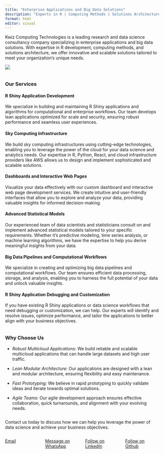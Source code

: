 ```yaml
---
title: "Enterprise Applications and Big Data Solutions"
description: "Experts in R | Computing Methods | Solutions Architecture"
format: html
editor: visual
---
```


<!-- fontawesome icons  -->

```{=html}
<script src="https://kit.fontawesome.com/c807397498.js" crossorigin="anonymous"></script>
```
<!-- /fontawesome icons {/literal} -->


<!-- Sendinblue Conversations {literal} -->

```{=html}
<script>
    (function(d, w, c) {
        w.SibConversationsID = '643fda89e758061ca338bf4f';
        w[c] = w[c] || function() {
            (w[c].q = w[c].q || []).push(arguments);
        };
        var s = d.createElement('script');
        s.async = true;
        s.src = 'https://conversations-widget.sendinblue.com/sib-conversations.js';
        if (d.head) d.head.appendChild(s);
    })(document, window, 'SibConversations');
</script>
```
<!-- /Sendinblue Conversations {/literal} -->

::: rows
::: row
Kwiz Computing Technologies is a leading research and data science consultancy company specializing in enterprise applications and big data solutions. With expertise in R development, computing methods, and solutions architecture, we offer innovative and scalable solutions tailored to meet your organization's unique needs.
:::

::: row
<img src="images/Kwiz White logo 2400x1800-3-4.jpg" class="homepage_logo"/></img>
:::

::: row
:::

::: row
::: columns
::: {.column width="100%"}
### Our Services

#### R Shiny Application Development

We specialize in building and maintaining R Shiny applications and algorithms for computational and enterprise workflows. Our team develops lean applications optimized for scale and security, ensuring robust performance and seamless user experiences.

#### Sky Computing Infrastructure

We build sky computing infrastructures using cutting-edge technologies, enabling you to leverage the power of the cloud for your data science and analytics needs. Our expertise in R, Python, React, and cloud infrastructure providers like AWS allows us to design and implement sophisticated and scalable solutions.

#### Dashboards and Interactive Web Pages

Visualize your data effectively with our custom dashboard and interactive web page development services. We create intuitive and user-friendly interfaces that allow you to explore and analyze your data, providing valuable insights for informed decision-making.

#### Advanced Statistical Models

Our experienced team of data scientists and statisticians consult on and implement advanced statistical models tailored to your specific requirements. Whether it's predictive modeling, time series analysis, or machine learning algorithms, we have the expertise to help you derive meaningful insights from your data.

#### Big Data Pipelines and Computational Workflows

We specialize in creating and optimizing big data pipelines and computational workflows. Our team ensures efficient data processing, storage, and analysis, enabling you to harness the full potential of your data and unlock valuable insights.

#### R Shiny Application Debugging and Customization

If you have existing R Shiny applications or data science workflows that need debugging or customization, we can help. Our experts will identify and resolve issues, optimize performance, and tailor the applications to better align with your business objectives.
:::
:::
:::

::: row
::: columns
::: {.column width="100%"}
### Why Choose Us

- *Robust Multicloud Applications:* We build reliable and scalable multicloud applications that can handle large datasets and high user traffic.

- *Lean Modular Architecture:* Our applications are designed with a lean and modular architecture, ensuring flexibility and easy maintenance.

- *Fast Prototyping:* We believe in rapid prototyping to quickly validate ideas and iterate towards optimal solutions.

- *Agile Teams:* Our agile development approach ensures effective collaboration, quick turnarounds, and alignment with your evolving needs.
:::
:::
:::

:::row
Contact us today to discuss how we can help you leverage the power of data science and achieve your business objectives.

::: columns
::: {.column width="25%"}
<a href="mailto:admin@kwizresearch.com">
<i class="fa-solid fa-envelope fa-beat fa-2xl" style="color: #ad9882;"></i>
Email </a>
:::

::: {.column width="25%"}
<a href="https://wa.me/+254748350734">
<i class="fa-brands fa-whatsapp fa-beat fa-2xl" style="color: #ad9882;"></i>
Message on WhatsApp </a>
:::

::: {.column width="25%"}
<a href="https://www.linkedin.com/company/kwizresearch/">
<i class="fa-brands fa-linkedin fa-beat fa-2xl" style="color: #ad9882;"></i>
Follow on LinkedIn </a>
:::

::: {.column width="25%"}
<a href="https://github.com/Kwiz-Computing-Technologies-Limited">
<i class="fa-brands fa-github fa-beat fa-2xl" style="color: #ad9882;"></i>
Follow on Github </a>
:::
:::

:::
:::

